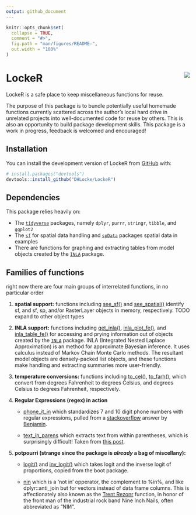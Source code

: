```yaml
---
output: github_document
---
```


<!-- README.md is generated from README.Rmd. Please edit that file -->

```r
knitr::opts_chunk$set(
  collapse = TRUE,
  comment = "#>",
  fig.path = "man/figures/README-",
  out.width = "100%"
)
```

# LockeR <img src="man/figures/logo.png" align="right"/>

<!-- badges: start -->

<!-- badges: end -->

LockeR is a safe place to keep miscellaneous functions for reuse.

The purpose of this package is to bundle potentially useful homemade functions currently scattered across the author's local hard drive in unrelated projects into well-documented code for reuse by others. This is also an opportunity to build package development skills. This package is a work in progress, feedback is welcomed and encouraged!

## Installation

You can install the development version of LockeR from [GitHub](https://github.com/) with:

``` r
# install.packages("devtools")
devtools::install_github("DHLocke/LockeR")
```

## Dependencies

This package relies heavily on:

-   The [`tidyverse`](http://tidyverse.org/) packages, namely `dplyr`, `purrr`, `stringr`, `tibble`, and `ggplot2`
-   The [`sf`](https://github.com/r-spatial/sf) for spatial data handling and [`spData`](https://jakubnowosad.com/spData/) packages spatial data in examples
-   There are functions for graphing and extracting tables from model objects created by the [`INLA`](https://www.r-inla.org/) package. 

## Families of functions

right now there are four main groups of interrelated functions, in no particular order

1.  **spatial support:** functions including [see_sf()](https://github.com/DHLocke/LockeR/blob/main/R/see_sf.R) and [see_spatial()](https://github.com/DHLocke/LockeR/blob/main/R/see_spatial.R) identify sf, and sf, sp, and/or RasterLayer objects in memory, respectively. TODO expand to other object types

2.  **INLA support:** functions including [get_inla()](https://github.com/DHLocke/LockeR/blob/main/R/get_inla.R), [inla_plot_fe()](https://github.com/DHLocke/LockeR/blob/main/R/inla_plot_fe.R), and [inla_table_fe()](https://github.com/DHLocke/LockeR/blob/main/R/inla_table_fe.R) for accessing and prying information out of objects created by the [`INLA`](https://www.r-inla.org/) package. INLA (Integrated Nested Laplace Approximation) is an method for approximate Bayesian inference. It uses calculus instead of Markov Chain Monte Carlo methods. The resultant model objects are densely-packed list objects, and these functions make handling and extracting summaries more user-friendly.

3.  **temperature conversions:** functions including [to_cel()](https://github.com/DHLocke/LockeR/blob/main/R/to_cel.R), [to_farh()](https://github.com/DHLocke/LockeR/blob/main/R/to_farh.R), which convert from degrees Fahrenheit to degrees Celsius, and degrees Celsius to degrees Fahrenheit, respectively.

4.  **Regular Expressions (regex) in action**

    -   [phone_it_in](https://github.com/DHLocke/LockeR/blob/main/R/phone_it_in.R) which standardizes 7 and 10 digit phone numbers with regular expressions, pulled from a [stackoverflow](https://stackoverflow.com/questions/34616466/formatting-phone-numbers-in-r) answer by [Benjamin](https://stackoverflow.com/users/1017276/benjamin).

    -   [text_in_parens](https://github.com/DHLocke/LockeR/blob/main/R/text_it_parens.R) which extracts text from within parentheses, which is surprisingly difficult! Taken from [this post](https://community.rstudio.com/t/extract-text-between-brakets/43448/6).

5.  **potpourri (strange since the package is *already* a bag of miscellany):**

    -   [logit()](https://github.com/DHLocke/LockeR/blob/main/R/to_cel.R) and [inv_logit()](https://github.com/DHLocke/LockeR/blob/main/R/to_cel.R) which takes logit and the inverse logit of proportions, copied from the boot package.

    -   [nin](https://github.com/DHLocke/LockeR/blob/main/R/nin.R) which is a 'not in' opperator, the complement to %in%, and like dplyr::anti_join but for vectors instead of data frame columns. This is affectionately also known as the [Trent Rezonr](https://en.wikipedia.org/wiki/Trent_Reznor) function, in honor of the front man of the industrial rock band Nine Inch Nails, often abbreviated as "NIИ".
